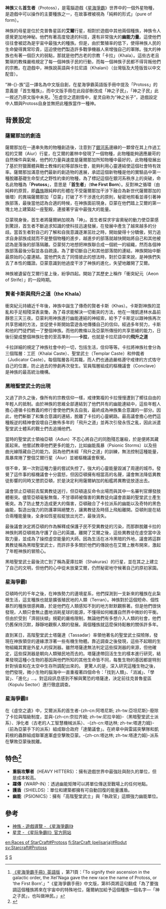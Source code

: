 {{NoteTA
| G1=Games
| G2= StarCraft2
}}
'''神族'''又名'''首生者'''（Protoss），是電腦遊戲《[[星海爭霸|星海爭霸]]》世界中的一個外星物種，是遊戲中可以操作的主要種族之一，在故事裡被視為「純粹的形式」（pure of form）。

神族的母星是位於克普魯星區的'''艾爾'''行星，相對於遊戲中其他兩個種族，神族令人感覺更加地神秘。他們有著高度發達的科技，還有非常強大的'''幽能力量'''。這使他們往往會被認為是宇宙中最強大的種族。但是，由於繁殖率的低下，使得神族人民的生命變得異常珍貴，這迫使他們製造許多戰爭機器人來增強自己的軍隊。強大的神族也有著一個巨大的弱點，那就是他們古老的宗教「卡拉」（Khala）。這些古老且繁瑣的教條嚴格規定了每一個神族子民的行動，而每一個神族子民都不得背叛他們的宗教。在遊戲中，神族說英語與卡拉尼語（Khalani）（台灣版及大陸版皆以中文配音）。

“神-{}-族”這一譯名為中文版自創，在星海爭霸英語版手冊中提及「Protoss」的意義是「首生種族」，而中文版手冊在此段卻刪改成「神之子民」，「神之子民」此一敘述乃原文版中未見。<ref>[http://ftp.blizzard.com/pub/misc/StarCraft.PDF 《星海爭霸手冊》英語版] {{Wayback|url=http://ftp.blizzard.com/pub/misc/StarCraft.PDF |date=20160303113646 }}，第71頁：「To signify their ascension in the galactic order, the Xel'Naga gave the new race the name of Protoss, or ‘the First Born’.」"《星海爭霸手冊》中文版，第85頁將這句翻成「為了要強調這個種族將來在宇宙中的特殊地位，薩爾納加給予這個種族一個名字—「神之子民」，也叫做神民。」</ref>在虚空之遗剧情中，星灵自称为“神之长子”，遊戲設定中人類與Protoss自身並無把此種族當作一種神。

== 背景設定 ==
=== 薩爾那加的創造 ===
薩爾那加在一連串失敗的物種創造後，注意到了[[銀河系|銀河系]]邊緣的一顆曾在其上作過工程的艾爾（Aiur）行星，在艾爾的叢林中發現了一個物種，此物種能夠適應嚴苛的自然條件與氣候，他們的力量與速度是薩爾那加所知物種中最好的，此物種發展出了基於狩獵團體與戰士教條的初等部族社會，能夠利用心靈連結使這個社會特有效率。薩爾那加滿意他們最新的創造物的進展，承認這個新物種是他的實驗品中第一種脫離基礎生命型式之野性約束的物種，為了標記這個在銀河系秩序上的突破，命名此物種為「'''Protoss'''」，意思是「'''首生者'''」（'''the First Born'''）。反對神之循環（由純粹的原質，即[[蟲族_(星海爭霸)|蟲族]]跟純粹的形體在不受薩爾那加干涉下融合為新世代薩爾那加的循環）的異端薩爾那加「亞蒙」打破了不干涉進化的原則，秘密地照看並導引著神族部落，最後當他認為合適的時候，在神族面前現身。亞蒙在他們踏上艾爾的第一塊土地上建築起一座聖殿，連接著宇宙中最強大的能量。

亞蒙現身後，首生者將薩爾納加視為「神」。首生者探求宇宙奧秘的動力使亞蒙感到驚訝，首生者不斷追求知識的使科技迅速發展，在發展中產生了越來越多的分歧。當首生者對自己的了解和自我意識逐漸茁壯之時，開始變得十分驕傲，努力追求自身部族成就而不是整個物種的進步，越進步的部落就越快開始將自己和其他被認為是落後的部落隔離。亞蒙努力地想把神族聯合成一個統一的組織，然而各個神族部落最後分裂並各自疏遠。為了要切斷自己和其他部落間的連結，神族開始中斷最原始的心靈連結。當他們失去了同情彼此的想法時，對於亞蒙來說，是神族們失去了本性的鐵證。亞蒙意識到他過度干涉了神族的進化，失望地離開了艾爾。

神族被遺留在艾爾行星上後，紛爭四起。開始了其歷史上稱作「衝突紀元（Aeon of Strife）」的一段時期。

=== 賢者卡斯與飛升之道（the Khala） ===

衝突紀元持續近千年後，神族中誕生了傳奇的賢者卡斯（Khas）。卡斯對神族的混亂和手足相殘深表哀慟，為了尋求能解決一切衝突的方法，他在一塊凱達林水晶前靜思三天三夜。亞蒙利用神族進行幽能連結的神經索，給予了卡斯足以跟神族再次共享思緒的方法，並促使卡斯開始雲遊各地傳播自己的信仰。經過多年努力，卡斯和他的門徒們統一了整個神族。而他的教條以及亞蒙所傳授的共享思緒的能力，日後衍變成整個神族社會的至高準則——'''卡拉'''，也就是卡拉尼語中的'''飛升之道'''

卡拉詳細的規定了神族社會中的一切，包括生活，信仰等等。卡拉將神族社會分為三個階層：工匠（Khalai Caste）、聖堂武士（Templar Caste）和仲裁者（Judicator Caste）。每個階層各司其職，而人們也通過嚴格遵守戒律的方式恪守自己的位置，防止過去的慘劇再次發生。官員階層組成的樞機議會（Conclave）是神族的最高統治機構。

=== 黑暗聖堂武士的出現 ===
又過了許久之後，像所有的宗教信仰一樣，戒律繁複的卡拉慢慢遭到了嚮往自由的年輕人的抵制。由於神族的思維全部連結到了他們共有的幽能連結中，這些年輕人擔心遵循卡拉教義的修行會使他們失去自我，最終成為神族集合意識的一部分。因此，他們斬斷了和集合意識的連結，脫離了卡拉的心靈網路。最高議會擔心他們這種叛逆的精神會毀壞自己散佈多年的「飛升之道」並再次引發永恆之亂，因此派遣聖堂武士體系的戰士們去追捕他們。

當時的聖堂武士領袖亞頓（Adun）不忍心將自己的同胞殘忍屠殺，於是便將其藏匿起來。他嘗試教導他們更多的能力，比如幽能風暴（Psionic Storms）以及扭曲光線隱藏自己的能力。因為他們未經「飛升之道」的訓練，無法控制這種能量，風暴席捲了整個艾爾行星（Aiur）並被樞機議會察覺。

很不幸，第一次對這種力量的嘗試失控了。強大的心靈能量毀滅了周邊的城市。發覺了這件事的樞機議會十分震怒，但因亞頓擁有相當高的名聲，議會無法降低異教徒影響的同時又懲罰亞頓，於是決定利用薩爾納加的船艦將異教徒放逐出去。

議會禁止亞頓前去幫異教徒送行，但亞頓違反命令出場而與其中一名審判官爆發肢體衝突。儘管亞頓毫髮無傷，不甘導師被傷害的異教徒向議會直屬的聖堂武士產生衝突。為了防止雙方造成更大的傷害，亞頓融合了卡拉派系的幽能以及奇特的黑色幽能，製造出強力的防護罩隔絕雙方，讓異教徒及時搭上飛船離開。亞頓則是在結合兩種能量後，全身如恆星般綻放出光芒，最後消失。

最後議會決定將亞頓的作為解釋成保護子民不受異教徒的污染，而那群脫離卡拉的神族則將亞頓視為守護了自己的英雄。離開了艾爾之後，這些異教徒在虛空當中汲取力量，並成為了操控虛空能量的大師。因為生活在冰冷黑暗的外地，議會將這群異教徒稱為黑暗聖堂武士，而許許多多關於他們的傳說也在艾爾上散布開來，激起了年輕神族的冒險心。

黑暗聖堂武士最後流亡到了稱為夏庫拉斯（Shakuras）的行星，並在其之上建立了自己的文明，但他們的心中從未放棄艾爾，仍然秘密地守候著自己的原初家園。

=== 星海爭霸I ===
亞頓時代的千年之後，在神族勢力的邊境星系，他們探測到一支新來的種族在此紮根生活，這支種族也就是擴張殖民地的人類（Terran）。神族對於這個短命、個性暴烈的種族很感興趣，於是他們在人類感知不到的地方默默觀察著。但是他們很快發現，人類只會無止盡地消耗星球的能源，不懂得如何維護自然界中微妙的平衡。但由於受到「濟弱扶傾」規範的嚴格限制，無論他們有多想介入人類的社會，他們仍舊保持沉默，靜靜地觀察人類的發展。兩個種族就這麼保持鬆散的關係許多年。

直到某日，高階聖堂武士塔薩達（Tassadar）率領他著名的聖堂武士探險隊，發現在神族領空的邊緣漂浮著一些有機生物體。靠近調查之後發現，這些不起眼的生物組織其實是外星人的探測器。雖然塔薩達無法判定這些探測器的來源，但他確定，這些探測器是朝向人類殖民地而去的。塔薩達帶回活生生的樣本進行研究，結果發現這種小生物的基因與他們所知的其他生命皆不同，每隻生物的基因都是特別針對偵查和在太空中生存所調配出來的。 更驚人的是，深入研究這種生物之後，他們發現，微小生物的腦海中一直重複著四個命令：「找到人類」、「消滅」、「學習」、「進化」…。對這段訊息感到不解與驚恐的塔薩達，決定前往克普魯星區（Kopulu Sector）進行徹底調查。

=== 星海爭霸II ===
在《虛空之遺》中，艾爾派系的首生者-{zh-cn:阿塔尼斯; zh-tw:亞坦尼斯}-廢除了卡拉與階級制度，並與-{zh-cn:奈拉齐姆; zh-tw:尼拉辛姆}-（黑暗聖堂武士派系）、淨化者（古老的人工智慧機械派系）、-{zh-cn:塔达林; zh-tw:塔達力姆}-（前為亞蒙手下的派系）組成聯合政府「達蘭議會」。在終章中與雷諾突擊隊和凱莉根的蟲群組成聯軍進軍虛空擊敗亞蒙。-{zh-cn:塔达林; zh-tw:塔達力姆}-派系在擊敗亞蒙後脫離。

== 特色<ref>{{Cite web |url=http://us.battle.net/sc2/en/game/race/protoss/ |title=STARCRAFT II>GAME GUIDE>RACES>PROTOSS |access-date=2014-05-02 |archive-date=2019-02-10 |archive-url=https://web.archive.org/web/20190210195337/http://us.battle.net/sc2/en/game/race/protoss/ |dead-url=no }}</ref> ==
*'''重裝攻擊者'''（HEAVY HITTERS）：擁有遊戲世界中最強壯與耐久的單位，但是成本較高。
*'''躍傳'''（WARP-IN）：透過幽能矩陣可以將單位傳送至戰場上的任何地點。
*'''護盾'''（SHIELDS）：單位和建築都擁有可自動回復的能量護盾。
*'''幽能'''（PSIONICS）：擁有「高階聖堂武士」與「執政官」這類強力幽能單位。

== 參考 ==
{{reflist}}
*[http://tw.battle.net/sc2/zh/game/race/protoss/ 神族 - 遊戲導覽 - 《星海爭霸II》] {{Wayback|url=http://tw.battle.net/sc2/zh/game/race/protoss/ |date=20180204073642 }}
*[http://sc2.blizzard.cn/race/protoss/ 星灵 - 《星际争霸II》官方网站] {{Wayback|url=http://sc2.blizzard.cn/race/protoss/ |date=20190917171935 }}

{{星際爭霸}}
[[Category:虛構外星生命|S]]
[[Category:星際爭霸系列|S]]

[[en:Races_of_StarCraft#Protoss|en:Races of StarCraft#Protoss]]
[[fi:StarCraft_(pelisarja)#Rodut|fi:StarCraft (pelisarja)#Rodut]]
[[sv:Starcraft#Protoss|sv:Starcraft#Protoss]]